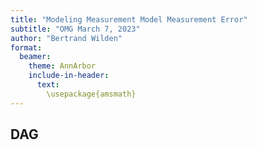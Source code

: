 ```yaml
---
title: "Modeling Measurement Model Measurement Error"
subtitle: "OMG March 7, 2023"
author: "Bertrand Wilden"
format: 
  beamer:
    theme: AnnArbor
    include-in-header:
      text:
        \usepackage{amsmath}
---
```


\usetikzlibrary{positioning}
\tikzset{
    > = stealth,
    every node/.append style = {
        draw = none
    },
    every path/.append style = {
        arrows = ->
    },
    hidden/.style = {
        draw = black,
        shape = circle,
        inner sep = 1pt
    }
}

## DAG

<!-- \begin{Large} -->
<!-- \begin{center} -->
<!-- \tikz{ -->
<!--     \node (race_s) {$R^*$}; -->
<!--     \node (race_s_label) [right = .1 of race_s] {$\textcolor{teal}{\text{\normalsize Estimated Race}}$}; -->
<!--     \node[hidden, dashed] (race) [above = 1.5 of race_s] {$R$}; -->
<!--     \node (race_label) [above = .1 of race] {$\textcolor{teal}{\text{\normalsize True Race}}$}; -->
<!--     \node (e_race) [left = 1.5 of race_s] {$e^R$}; -->
<!--     \node (e_race_label) [left = 0 of e_race] {$\textcolor{teal}{\text{\normalsize Measurement Error}}$};    -->

<!--     \path[dashed] (race) edge (race_s); -->
<!--     \path (e_race) edge (race_s); -->
<!-- } -->
<!-- \end{center} -->
<!-- \end{Large} -->
